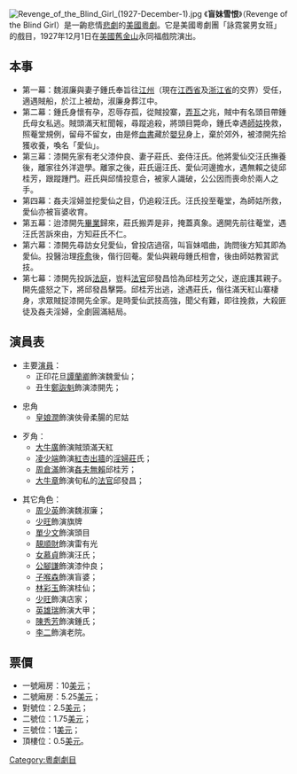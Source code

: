 [[File:Revenge_of_the_Blind_Girl_(1927-December-1).jpg|thumb]]
《'''盲妹雪恨'''》（Revenge of the Blind Girl）是一齣悲情[[悲劇|悲劇]]的[[美國|美國]][[粵劇|粵劇]]。它是美國粵劇團「詠霓裳男女班」的戲目，1927年12月1日在[[美國|美國]][[舊金山|舊金山]]永同福戲院演出。

== 本事 ==
* 第一幕：魏淑廉與妻子鍾氏奉旨往[[江州|江州]]（現在[[江西省|江西省]]及[[浙江省|浙江省]]的交界）受任，適遇賊船，於江上被劫，淑廉身葬江中。
* 第二幕：鍾氏身懷有孕，忍辱存孤，從賊投寨，[[弄瓦|弄瓦]]之兆，賊中有名頭目帶鍾氏母女私逃。賊頭滿天紅聞報，尋蹤追殺，將頭目斃命，鍾氏幸遇[[師姑|師姑]]挽救，照菴堂規例，留母不留女，由是修[[血書|血書]]藏於[[嬰兒|嬰兒]]身上，棄於郊外，被漆開先拾獲收養，喚名「愛仙」。
* 第三幕：漆開先家有老父漆仲良、妻子莊氏、妾侍汪氏。他將愛仙交汪氏撫養後，離家往外洋遊學。離家之後，莊氏逼汪氏、愛仙河邊擔水，遇無賴之徒邱桂芳，跟蹤踵門。莊氏與邱情投意合，被家人識破，公公因而喪命於兩人之手。
* 第四幕：姦夫淫婦並挖愛仙之目，仍追殺汪氏。汪氏投至菴堂，為師姑所救，愛仙亦被盲婆收育。
* 第五幕：迨漆開先[[畢業|畢業]]歸來，莊氏搬弄是非，掩蓋真象。適開先前往菴堂，遇汪氏苦訴來由，方知莊氏不仁。
* 第六幕：漆開先尋訪女兒愛仙，曾投店過宿，叫盲妹唱曲，詢問後方知其即為愛仙。投醫治理[[痊愈|痊愈]]後，偕行回菴。愛仙與親母鍾氏相會，後由師姑教習武技。
* 第七幕：漆開先投訴[[法庭|法庭]]，豈料[[法官|法官]]邱發昌恰為邱桂芳之父，遂庇護其親子。開先盛怒之下，將邱發昌擊斃。邱桂芳出逃，途遇莊氏，偕往滿天紅山寨棲身，求眾賊捉漆開先全家。是時愛仙武技高強，聞父有難，即往挽救，大殺匪徒及姦夫淫婦，全劇圓滿結局。

== 演員表 ==
* 主要[[演員|演員]]：
** 正印花旦[[譚蘭卿|譚蘭卿]]飾演魏愛仙； 
** 丑生[[鄭詼魁|鄭詼魁]]飾演漆開先；

* 忠角
** [[皇娘潤|皇娘潤]]飾演俠骨柔腸的尼姑

* 歹角：
** [[大牛廣|大牛廣]]飾演賊頭滿天紅
** [[凌少端|凌少端]]飾演[[紅杏出牆|紅杏出牆]]的[[淫婦|淫婦]][[莊|莊]]氏；
** [[周倉滿|周倉滿]]飾演[[姦夫|姦夫]][[無賴|無賴]]邱桂芳；
** [[大牛章|大牛章]]飾演旬私的[[法官|法官]]邱發昌；

* 其它角色：
** [[周少英|周少英]]飾演魏淑廉；
** [[少旺|少旺]]飾演旗牌
** [[單少文|單少文]]飾演頭目
** [[靚順財|靚順財]]飾演雷有光
** [[女慕貞|女慕貞]]飾演汪氏；
** [[公腳謙|公腳謙]]飾演漆仲良；
** [[子喉森|子喉森]]飾演盲婆；
** [[林彩玉|林彩玉]]飾演桂仙；
** [[少旺|少旺]]飾演店家；
** [[英雄瑞|英雄瑞]]飾演大甲；
** [[陳秀芳|陳秀芳]]飾演鍾氏； 
** [[李二|李二]]飾演老院。

== 票價 ==
* 一號廂房：10[[美元|美元]]；
* 二號廂房：5.25[[美元|美元]]；
* 對號位：2.5[[美元|美元]]；
* 二號位：1.75[[美元|美元]]；
* 三號位：1[[美元|美元]]；
* 頂樓位：0.5[[美元|美元]]。

[[Category:粵劇劇目|Category:粵劇劇目]]